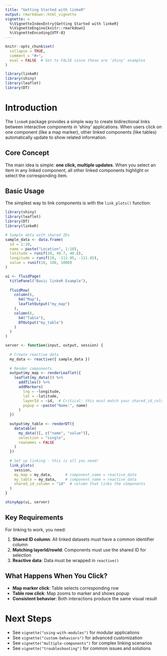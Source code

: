 ```yaml
---
title: "Getting Started with linkeR"
output: rmarkdown::html_vignette
vignette: >
  %\VignetteIndexEntry{Getting Started with linkeR}
  %\VignetteEngine{knitr::rmarkdown}
  %\VignetteEncoding{UTF-8}
---
```


```r
knitr::opts_chunk$set(
  collapse = TRUE,
  comment = "#>",
  eval = FALSE  # Set to FALSE since these are 'shiny' examples
)
```

```r
library(linkeR)
library(shiny)
library(leaflet)
library(DT)
```

# Introduction

The `linkeR` package provides a simple way to create bidirectional links between interactive components in 'shiny' applications. When users click on one component (like a map marker), other linked components (like tables) automatically update to show related information.

## Core Concept

The main idea is simple: **one click, multiple updates**. When you select an item in any linked component, all other linked components highlight or select the corresponding item.

## Basic Usage

The simplest way to link components is with the `link_plots()` function:

```r
library(shiny)
library(leaflet)
library(DT)
library(linkeR)

# Sample data with shared IDs
sample_data <- data.frame(
  id = 1:10,
  name = paste("Location", 1:10),
  latitude = runif(10, 40.7, 40.8),
  longitude = runif(10, -111.95, -111.85),
  value = runif(10, 100, 1000)
)

ui <- fluidPage(
  titlePanel("Basic linkeR Example"),
  
  fluidRow(
    column(6,
      h4("Map"),
      leafletOutput("my_map")
    ),
    column(6,
      h4("Table"),
      DTOutput("my_table")
    )
  )
)

server <- function(input, output, session) {
  
  # Create reactive data
  my_data <- reactive({ sample_data })
  
  # Render components
  output$my_map <- renderLeaflet({
    leaflet(my_data()) %>%
      addTiles() %>%
      addMarkers(
        lng = ~longitude,
        lat = ~latitude,
        layerId = ~id,  # Critical: this must match your shared_id_column
        popup = ~paste("Name:", name)
      )
  })
  
  output$my_table <- renderDT({
    datatable(
      my_data()[, c("name", "value")],
      selection = "single",
      rownames = FALSE
    )
  })
  
  # Set up linking - this is all you need!
  link_plots(
    session,
    my_map = my_data,      # component_name = reactive_data
    my_table = my_data,    # component_name = reactive_data
    shared_id_column = "id"  # column that links the components
  )
}

shinyApp(ui, server)
```

## Key Requirements

For linking to work, you need:

1. **Shared ID column**: All linked datasets must have a common identifier column
2. **Matching layerId/rowId**: Components must use the shared ID for selection
3. **Reactive data**: Data must be wrapped in `reactive()`

## What Happens When You Click?

- **Map marker click**: Table selects corresponding row
- **Table row click**: Map zooms to marker and shows popup
- **Consistent behavior**: Both interactions produce the same visual result

# Next Steps

- See `vignette("using-with-modules")` for modular applications
- See `vignette("custom-behaviors")` for advanced customization
- See `vignette("multiple-components")` for complex linking scenarios
- See `vignette("troubleshooting")` for common issues and solutions